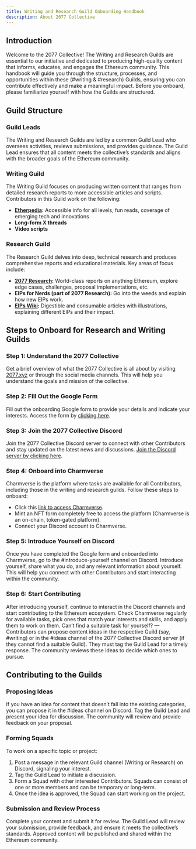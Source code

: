 ```yaml
---
title: Writing and Research Guild Onboarding Handbook
description: About 2077 Collective
---
```


## Introduction

Welcome to the 2077 Collective! The Writing and Research Guilds are essential to our initiative and dedicated to producing high-quality content that informs, educates, and engages the Ethereum community. This handbook will guide you through the structure, processes, and opportunities within these (#writing & #research) Guilds, ensuring you can contribute effectively and make a meaningful impact. Before you onboard, please familiarize yourself with how the Guilds are structured.

## Guild Structure

### Guild Leads

The Writing and Research Guilds are led by a common Guild Lead who oversees activities, reviews submissions, and provides guidance. The Guild Lead ensures that all content meets the collective’s standards and aligns with the broader goals of the Ethereum community.

### Writing Guild

The Writing Guild focuses on producing written content that ranges from detailed research reports to more accessible articles and scripts. Contributors in this Guild work on the following:

- **[Etherpedia](https://etherpedia.2077.xyz):** Accessible info for all levels, fun reads, coverage of emerging tech and innovations
- **Long-form X threads**
- **Video scripts**

### Research Guild

The Research Guild delves into deep, technical research and produces comprehensive reports and educational materials. Key areas of focus include:

- **[2077 Research](https://research.2077.xyz):** World-class reports on anything Ethereum, explore edge cases, challenges, proposal implementations, etc.
- **EIPs for Nerds (part of 2077 Research):** Go into the weeds and explain how new EIPs work.
- **[EIPs Wiki](https://eips.wiki):** Digestible and consumable articles with illustrations, explaining different EIPs and their impact.

## Steps to Onboard for Research and Writing Guilds

### Step 1: Understand the 2077 Collective

Get a brief overview of what the 2077 Collective is all about by visiting [2077.xyz](https://2077.xyz) or through the social media channels. This will help you understand the goals and mission of the collective.

### Step 2: Fill Out the Google Form

Fill out the onboarding Google form to provide your details and indicate your interests. Access the form by [clicking here](https://forms.gle/N9cChUSbAwuJ5YTb6).

### Step 3: Join the 2077 Collective Discord

Join the 2077 Collective Discord server to connect with other Contributors and stay updated on the latest news and discussions. [Join the Discord server by clicking here](https://discord.gg/2077collective).

### Step 4: Onboard into Charmverse

Charmverse is the platform where tasks are available for all Contributors, including those in the writing and research guilds. Follow these steps to onboard:

- Click this [link to access Charmverse](https://app.unlock-protocol.com/checkout?id=e5881354-f806-4fc0-8b54-89dcfa88ddc7).
- Mint an NFT form completely free to access the platform (Charmverse is an on-chain, token-gated platform).
- Connect your Discord account to Charmverse.

### Step 5: Introduce Yourself on Discord

Once you have completed the Google form and onboarded into Charmverse, go to the #introduce-yourself channel on Discord. Introduce yourself, share what you do, and any relevant information about yourself. This will help you connect with other Contributors and start interacting within the community.

### Step 6: Start Contributing

After introducing yourself, continue to interact in the Discord channels and start contributing to the Ethereum ecosystem. Check Charmverse regularly for available tasks, pick ones that match your interests and skills, and apply them to work on them. Can’t find a suitable task for yourself? — Contributors can propose content ideas in the respective Guild (say, #writing) or in the #ideas channel of the 2077 Collective Discord server (if they cannot find a suitable Guild). They must tag the Guild Lead for a timely response. The community reviews these ideas to decide which ones to pursue.

## Contributing to the Guilds

### Proposing Ideas

If you have an idea for content that doesn’t fall into the existing categories, you can propose it in the #ideas channel on Discord. Tag the Guild Lead and present your idea for discussion. The community will review and provide feedback on your proposal.

### Forming Squads

To work on a specific topic or project:

1. Post a message in the relevant Guild channel (Writing or Research) on Discord, signaling your interest.
2. Tag the Guild Lead to initiate a discussion.
3. Form a Squad with other interested Contributors. Squads can consist of one or more members and can be temporary or long-term.
4. Once the idea is approved, the Squad can start working on the project.

### Submission and Review Process

Complete your content and submit it for review. The Guild Lead will review your submission, provide feedback, and ensure it meets the collective’s standards. Approved content will be published and shared within the Ethereum community.



